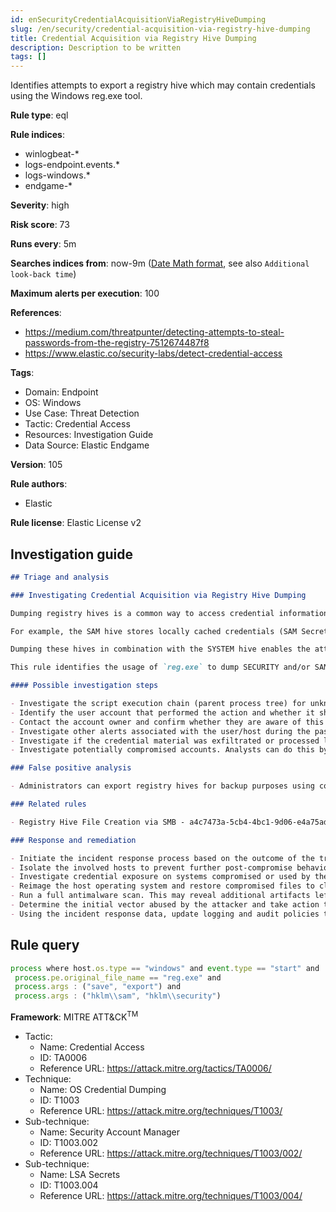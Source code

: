 ```yaml
---
id: enSecurityCredentialAcquisitionViaRegistryHiveDumping
slug: /en/security/credential-acquisition-via-registry-hive-dumping
title: Credential Acquisition via Registry Hive Dumping
description: Description to be written
tags: []
---
```


<div id="credential-acquisition-via-registry-hive-dumping"></div>

Identifies attempts to export a registry hive which may contain credentials using the Windows reg.exe tool.

**Rule type**: eql

**Rule indices**: 

* winlogbeat-*
* logs-endpoint.events.*
* logs-windows.*
* endgame-*

**Severity**: high

**Risk score**: 73

**Runs every**: 5m

**Searches indices from**: now-9m ([Date Math format](((ref))/common-options.html#date-math), see also <DocLink id="enSecurityRulesUiCreate" section="set-the-rules-schedule">`Additional look-back time`</DocLink>)

**Maximum alerts per execution**: 100

**References**: 

* https://medium.com/threatpunter/detecting-attempts-to-steal-passwords-from-the-registry-7512674487f8
* https://www.elastic.co/security-labs/detect-credential-access

**Tags**: 

* Domain: Endpoint
* OS: Windows
* Use Case: Threat Detection
* Tactic: Credential Access
* Resources: Investigation Guide
* Data Source: Elastic Endgame

**Version**: 105

**Rule authors**: 

* Elastic

**Rule license**: Elastic License v2

## Investigation guide

```markdown
## Triage and analysis

### Investigating Credential Acquisition via Registry Hive Dumping

Dumping registry hives is a common way to access credential information as some hives store credential material.

For example, the SAM hive stores locally cached credentials (SAM Secrets), and the SECURITY hive stores domain cached credentials (LSA secrets).

Dumping these hives in combination with the SYSTEM hive enables the attacker to decrypt these secrets.

This rule identifies the usage of `reg.exe` to dump SECURITY and/or SAM hives, which potentially indicates the compromise of the credentials stored in the host.

#### Possible investigation steps

- Investigate the script execution chain (parent process tree) for unknown processes. Examine their executable files for prevalence, whether they are located in expected locations, and if they are signed with valid digital signatures.
- Identify the user account that performed the action and whether it should perform this kind of action.
- Contact the account owner and confirm whether they are aware of this activity.
- Investigate other alerts associated with the user/host during the past 48 hours.
- Investigate if the credential material was exfiltrated or processed locally by other tools.
- Investigate potentially compromised accounts. Analysts can do this by searching for login events (e.g., 4624) to the target host.

### False positive analysis

- Administrators can export registry hives for backup purposes using command line tools like `reg.exe`. Check whether the user is legitamitely performing this kind of activity.

### Related rules

- Registry Hive File Creation via SMB - a4c7473a-5cb4-4bc1-9d06-e4a75adbc494

### Response and remediation

- Initiate the incident response process based on the outcome of the triage.
- Isolate the involved hosts to prevent further post-compromise behavior.
- Investigate credential exposure on systems compromised or used by the attacker to ensure all compromised accounts are identified. Reset passwords for these accounts and other potentially compromised credentials, such as email, business systems, and web services.
- Reimage the host operating system and restore compromised files to clean versions.
- Run a full antimalware scan. This may reveal additional artifacts left in the system, persistence mechanisms, and malware components.
- Determine the initial vector abused by the attacker and take action to prevent reinfection through the same vector.
- Using the incident response data, update logging and audit policies to improve the mean time to detect (MTTD) and the mean time to respond (MTTR).
```

## Rule query

```js
process where host.os.type == "windows" and event.type == "start" and
 process.pe.original_file_name == "reg.exe" and
 process.args : ("save", "export") and
 process.args : ("hklm\\sam", "hklm\\security")

```

**Framework**: MITRE ATT&CK<sup>TM</sup>

* Tactic:
    * Name: Credential Access
    * ID: TA0006
    * Reference URL: https://attack.mitre.org/tactics/TA0006/
* Technique:
    * Name: OS Credential Dumping
    * ID: T1003
    * Reference URL: https://attack.mitre.org/techniques/T1003/
* Sub-technique:
    * Name: Security Account Manager
    * ID: T1003.002
    * Reference URL: https://attack.mitre.org/techniques/T1003/002/
* Sub-technique:
    * Name: LSA Secrets
    * ID: T1003.004
    * Reference URL: https://attack.mitre.org/techniques/T1003/004/

